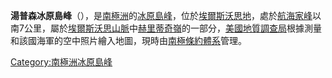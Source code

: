 {{coord|79|27|S|85|49|W|display=title}}

'''湯普森冰原島峰'''（{{lang-en|Thompson Nunataks}}），是[[南極洲|南極洲]]的[[冰原島峰|冰原島峰]]，位於[[埃爾斯沃思地|埃爾斯沃思地]]，處於[[航海家峰|航海家峰]]以南7公里，屬於[[埃爾斯沃思山脈|埃爾斯沃思山脈]]中[[赫里蒂奇嶺|赫里蒂奇嶺]]的一部分，[[美國地質調查局|美國地質調查局]]根據測量和該國海軍的空中照片繪入地圖，現時由[[南極條約體系|南極條約體系]]管理。

{{DEFAULTSORT:Thompson Nunataks}}
[[Category:南極洲冰原島峰|Category:南極洲冰原島峰]]


{{EllsworthLand-geo-stub}}